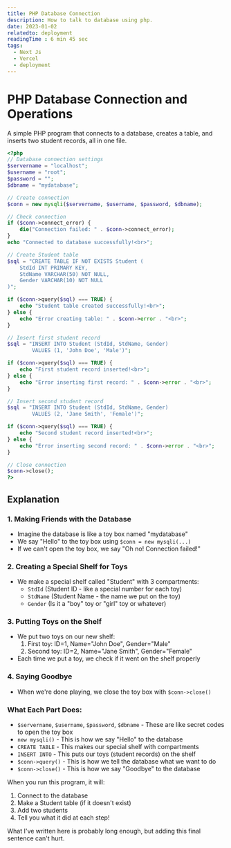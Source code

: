 ```yaml
---
title: PHP Database Connection
description: How to talk to database using php.
date: 2023-01-02
relatedto: deployment
readingTime : 6 min 45 sec
tags:
  - Next Js
  - Vercel
  - deployment
---
```

# PHP Database Connection and Operations

A simple PHP program that connects to a database, creates a table, and inserts two student records, all in one file.

```php
<?php
// Database connection settings
$servername = "localhost";
$username = "root";
$password = "";
$dbname = "mydatabase";

// Create connection
$conn = new mysqli($servername, $username, $password, $dbname);

// Check connection
if ($conn->connect_error) {
    die("Connection failed: " . $conn->connect_error);
}
echo "Connected to database successfully!<br>";

// Create Student table
$sql = "CREATE TABLE IF NOT EXISTS Student (
    StdId INT PRIMARY KEY,
    StdName VARCHAR(50) NOT NULL,
    Gender VARCHAR(10) NOT NULL
)";

if ($conn->query($sql) === TRUE) {
    echo "Student table created successfully!<br>";
} else {
    echo "Error creating table: " . $conn->error . "<br>";
}

// Insert first student record
$sql = "INSERT INTO Student (StdId, StdName, Gender) 
        VALUES (1, 'John Doe', 'Male')";

if ($conn->query($sql) === TRUE) {
    echo "First student record inserted!<br>";
} else {
    echo "Error inserting first record: " . $conn->error . "<br>";
}

// Insert second student record
$sql = "INSERT INTO Student (StdId, StdName, Gender) 
        VALUES (2, 'Jane Smith', 'Female')";

if ($conn->query($sql) === TRUE) {
    echo "Second student record inserted!<br>";
} else {
    echo "Error inserting second record: " . $conn->error . "<br>";
}

// Close connection
$conn->close();
?>
```

## Explanation

### 1. Making Friends with the Database
- Imagine the database is like a toy box named "mydatabase"
- We say "Hello" to the toy box using `$conn = new mysqli(...)`
- If we can't open the toy box, we say "Oh no! Connection failed!"

### 2. Creating a Special Shelf for Toys
- We make a special shelf called "Student" with 3 compartments:
  - `StdId` (Student ID - like a special number for each toy)
  - `StdName` (Student Name - the name we put on the toy)
  - `Gender` (Is it a "boy" toy or "girl" toy or whatever)

### 3. Putting Toys on the Shelf
- We put two toys on our new shelf:
  1. First toy: ID=1, Name="John Doe", Gender="Male"
  2. Second toy: ID=2, Name="Jane Smith", Gender="Female"
- Each time we put a toy, we check if it went on the shelf properly

### 4. Saying Goodbye
- When we're done playing, we close the toy box with `$conn->close()`

### What Each Part Does:
- `$servername`, `$username`, `$password`, `$dbname` - These are like secret codes to open the toy box
- `new mysqli()` - This is how we say "Hello" to the database
- `CREATE TABLE` - This makes our special shelf with compartments
- `INSERT INTO` - This puts our toys (student records) on the shelf
- `$conn->query()` - This is how we tell the database what we want to do
- `$conn->close()` - This is how we say "Goodbye" to the database

When you run this program, it will:
1. Connect to the database
2. Make a Student table (if it doesn't exist)
3. Add two students
4. Tell you what it did at each step!

What I've written here is probably long enough, but adding this final sentence can't hurt.
